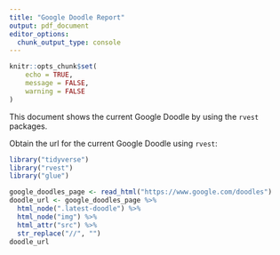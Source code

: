 ```yaml
---
title: "Google Doodle Report"
output: pdf_document
editor_options:
  chunk_output_type: console
---
```


```r
knitr::opts_chunk$set(
	echo = TRUE,
	message = FALSE,
	warning = FALSE
)
```

This document shows the current Google Doodle by using the `rvest` packages.

Obtain the url for the current Google Doodle using `rvest`:

```r
library("tidyverse")
library("rvest")
library("glue")

google_doodles_page <- read_html("https://www.google.com/doodles")
doodle_url <- google_doodles_page %>%
  html_node(".latest-doodle") %>%
  html_node("img") %>%
  html_attr("src") %>%
  str_replace("//", "")
doodle_url
```
